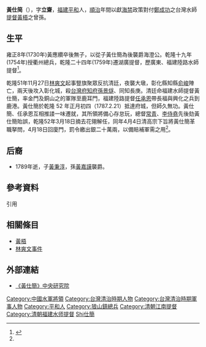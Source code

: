 '''黃仕简'''（{{bd|1722年||1789年||catIdx=Huang黃}}），字'''立齋'''，[[福建|福建]][[平和|平和]]人，[[順治|順治]]年間以獻[[海禁|海禁]]政策對付[[鄭成功|鄭成功]]之台灣水師[[提督|提督]][[黃梧|黃梧]]之曾孫。

==生平==
雍正8年(1730年)黃應纘卒後無子，以從子黃仕簡為後襲爵海澄公。乾隆十九年(1754年)授衢州總兵，乾隆二十四年(1759年)遷湖廣提督，歷廣東、福建陸路水師提督<ref name="盈">{{cite thesis | author=黃盈璋 | title=《奉天承運VS順天行道-林爽文事件研究》國立臺灣師範大學歷史學系，2011.01 | url=http://rportal.lib.ntnu.edu.tw/bitstream/20.500.12235/95322/1/n059522110101.pdf | access-date=2020-07-08 | archive-date=2020-12-28 | archive-url=https://web.archive.org/web/20201228011850/http://rportal.lib.ntnu.edu.tw/bitstream/20.500.12235/95322/1/n059522110101.pdf | dead-url=no }}</ref>。

乾隆51年11月27日[[林爽文|林爽文]]起事豎旗聚眾反抗清廷，夜襲大墩，彰化縣知縣[[俞峻|俞峻]]陣亡，兩天後攻入彰化城，殺[[台灣府知府|台灣府知府]][[孫景燧|孫景燧]]、同知長庚。清廷命福建水師提督黃仕簡，率金門及銅山之的軍隊至鹿耳門，福建陸路提督[[任承恩|任承恩]]帶長福與興化之兵到鹿港。黃仕簡於乾隆 52 年正月初四（1787.2.21）抵達府城，但師久無功。黃仕簡、任承恩互相推諉一味遷就，其所領將備心存怠玩，總督[[常青_(清朝)|常青]]、[[李侍堯|李侍堯]]先後劾黃仕簡貽誤，乾隆52年3月18日摘去花翎解任，同年4月4日清高宗下旨將黃仕簡革職拏問，4月18日回廈門，罰令繳出銀二十萬兩，以備賠補軍需之用<ref name="盈"/>。

==后裔==
*1789年逝，子[[黃秉淳|黃秉淳]]，孫[[黃嘉謨(海澄公)|黃嘉謨]]襲爵。

==參考資料==
;引用
{{reflist}}

==相關條目==
* [[黃梧|黃梧]]
* [[林爽文事件|林爽文事件]]

==外部連結==
*[http://archive.ihp.sinica.edu.tw/ttscgi/ttsquery?0:17591217:mctauac:TM%3D%E9%BB%83%E4%BB%95%E7%B0%A1 《黃仕簡》中央研究院]

{{清朝人物小作品}}

{{DEFAULTSORT:Huang黃仕簡}}
[[Category:中國水軍將領|Category:中國水軍將領]]
[[Category:台灣清治時期人物|Category:台灣清治時期人物]]
[[Category:台灣清治時期軍事人物|Category:台灣清治時期軍事人物]]
[[Category:平和人|Category:平和人]]
[[Category:狼山鎮總兵|Category:狼山鎮總兵]]
[[Category:清朝江南提督|Category:清朝江南提督]]
[[Category:清朝福建水师提督|Category:清朝福建水师提督]]
[[Category:黃姓|Shi仕簡]]